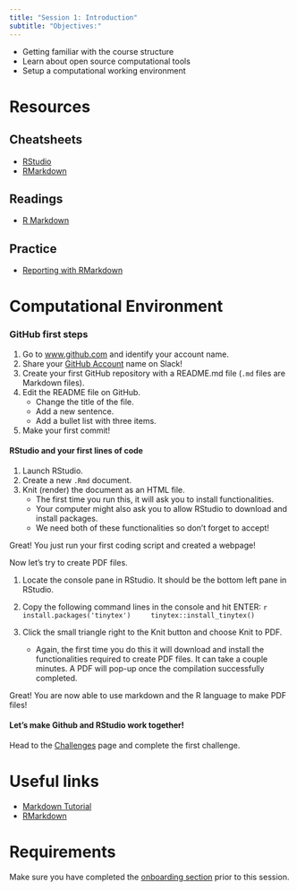 ```yaml
---
title: "Session 1: Introduction"
subtitle: "Objectives:"
---
```


- Getting familiar with the course structure
- Learn about open source computational tools
- Setup a computational working environment

# Resources

## Cheatsheets
- [RStudio](https://github.com/rstudio/cheatsheets/raw/master/rstudio-ide.pdf)
- [RMarkdown](https://github.com/rstudio/cheatsheets/raw/master/rmarkdown-2.0.pdf)

## Readings
- [R Markdown](https://r4ds.had.co.nz/r-markdown.html#r-markdown)

## Practice
- [Reporting with RMarkdown](https://learn.datacamp.com/courses/reporting-with-rmarkdown)

# Computational Environment

### GitHub first steps
1. Go to [www.github.com](https://github.com/) and identify your account name.
2. Share your [GitHub Account](https://github.com/) name on Slack!
3. Create your first GitHub repository with a README.md file (`.md` files are Markdown files).
4. Edit the README file on GitHub.
    - Change the title of the file.
    - Add a new sentence.
    - Add a bullet list with three items.
5. Make your first commit!

#### RStudio and your first lines of code
1. Launch RStudio.
2. Create a new `.Rmd` document.
3. Knit (render) the document as an HTML file.
    - The first time you run this, it will ask you to install functionalities.
    - Your computer might also ask you to allow RStudio to download and install packages.
    - We need both of these functionalities so don't forget to accept!

Great! You just run your first coding script and created a webpage!

Now let's try to create PDF files.

1. Locate the console pane in RStudio. It should be the bottom left pane in RStudio.
2. Copy the following command lines in the console and hit ENTER:
    ```r
    install.packages('tinytex')
    tinytex::install_tinytex()
    ```

3. Click the small triangle right to the Knit button and choose Knit to PDF.
    - Again, the first time you do this it will download and install the functionalities required to create PDF files. It can take a couple minutes. A PDF will pop-up once the compilation successfully completed.

Great! You are now able to use markdown and the R language to make PDF files!

#### Let's make Github and RStudio work together!
Head to the [Challenges](challenges.html) page and complete the first challenge.

# Useful links
- [Markdown Tutorial](https://commonmark.org/help/tutorial/)
- [RMarkdown](https://r4ds.had.co.nz/r-markdown.html)

# Requirements
Make sure you have completed the [onboarding section](onboarding.html) prior to this session.


